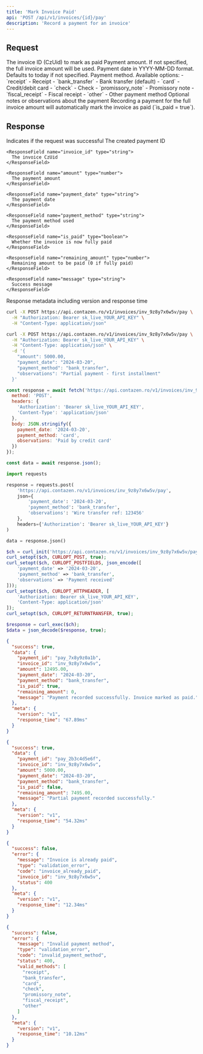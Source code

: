 ```yaml
---
title: 'Mark Invoice Paid'
api: 'POST /api/v1/invoices/{id}/pay'
description: 'Record a payment for an invoice'
---
```


## Request

<ParamField path="id" type="string" required>
  The invoice ID (CzUid) to mark as paid
</ParamField>

<ParamField body="amount" type="number">
  Payment amount. If not specified, the full invoice amount will be used.
</ParamField>

<ParamField body="payment_date" type="string">
  Payment date in YYYY-MM-DD format. Defaults to today if not specified.
</ParamField>

<ParamField body="payment_method" type="string" default="bank_transfer">
  Payment method. Available options:
  - `receipt` - Receipt
  - `bank_transfer` - Bank transfer (default)
  - `card` - Credit/debit card
  - `check` - Check
  - `promissory_note` - Promissory note
  - `fiscal_receipt` - Fiscal receipt
  - `other` - Other payment method
</ParamField>

<ParamField body="observations" type="string">
  Optional notes or observations about the payment
</ParamField>

<Note>
  Recording a payment for the full invoice amount will automatically mark the invoice as paid (`is_paid = true`).
</Note>

## Response

<ResponseField name="success" type="boolean">
  Indicates if the request was successful
</ResponseField>

<ResponseField name="data" type="object">
  <Expandable title="Properties">
    <ResponseField name="payment_id" type="string">
      The created payment ID
    </ResponseField>
    
    <ResponseField name="invoice_id" type="string">
      The invoice CzUid
    </ResponseField>
    
    <ResponseField name="amount" type="number">
      The payment amount
    </ResponseField>
    
    <ResponseField name="payment_date" type="string">
      The payment date
    </ResponseField>
    
    <ResponseField name="payment_method" type="string">
      The payment method used
    </ResponseField>
    
    <ResponseField name="is_paid" type="boolean">
      Whether the invoice is now fully paid
    </ResponseField>
    
    <ResponseField name="remaining_amount" type="number">
      Remaining amount to be paid (0 if fully paid)
    </ResponseField>
    
    <ResponseField name="message" type="string">
      Success message
    </ResponseField>
  </Expandable>
</ResponseField>

<ResponseField name="meta" type="object">
  Response metadata including version and response time
</ResponseField>

<RequestExample>

```bash cURL - Full Payment
curl -X POST https://api.contazen.ro/v1/invoices/inv_9z8y7x6w5v/pay \
  -H "Authorization: Bearer sk_live_YOUR_API_KEY" \
  -H "Content-Type: application/json"
```

```bash cURL - Partial Payment
curl -X POST https://api.contazen.ro/v1/invoices/inv_9z8y7x6w5v/pay \
  -H "Authorization: Bearer sk_live_YOUR_API_KEY" \
  -H "Content-Type: application/json" \
  -d '{
    "amount": 5000.00,
    "payment_date": "2024-03-20",
    "payment_method": "bank_transfer",
    "observations": "Partial payment - first installment"
  }'
```

```javascript Node.js
const response = await fetch('https://api.contazen.ro/v1/invoices/inv_9z8y7x6w5v/pay', {
  method: 'POST',
  headers: {
    'Authorization': 'Bearer sk_live_YOUR_API_KEY',
    'Content-Type': 'application/json'
  },
  body: JSON.stringify({
    payment_date: '2024-03-20',
    payment_method: 'card',
    observations: 'Paid by credit card'
  })
});

const data = await response.json();
```

```python Python
import requests

response = requests.post(
    'https://api.contazen.ro/v1/invoices/inv_9z8y7x6w5v/pay',
    json={
        'payment_date': '2024-03-20',
        'payment_method': 'bank_transfer',
        'observations': 'Wire transfer ref: 123456'
    },
    headers={'Authorization': 'Bearer sk_live_YOUR_API_KEY'}
)

data = response.json()
```

```php PHP
$ch = curl_init('https://api.contazen.ro/v1/invoices/inv_9z8y7x6w5v/pay');
curl_setopt($ch, CURLOPT_POST, true);
curl_setopt($ch, CURLOPT_POSTFIELDS, json_encode([
    'payment_date' => '2024-03-20',
    'payment_method' => 'bank_transfer',
    'observations' => 'Payment received'
]));
curl_setopt($ch, CURLOPT_HTTPHEADER, [
    'Authorization: Bearer sk_live_YOUR_API_KEY',
    'Content-Type: application/json'
]);
curl_setopt($ch, CURLOPT_RETURNTRANSFER, true);

$response = curl_exec($ch);
$data = json_decode($response, true);
```

</RequestExample>

<ResponseExample>

```json Success Response - Full Payment
{
  "success": true,
  "data": {
    "payment_id": "pay_7x8y9z0a1b",
    "invoice_id": "inv_9z8y7x6w5v",
    "amount": 12495.00,
    "payment_date": "2024-03-20",
    "payment_method": "bank_transfer",
    "is_paid": true,
    "remaining_amount": 0,
    "message": "Payment recorded successfully. Invoice marked as paid."
  },
  "meta": {
    "version": "v1",
    "response_time": "67.89ms"
  }
}
```

```json Success Response - Partial Payment
{
  "success": true,
  "data": {
    "payment_id": "pay_2b3c4d5e6f",
    "invoice_id": "inv_9z8y7x6w5v",
    "amount": 5000.00,
    "payment_date": "2024-03-20",
    "payment_method": "bank_transfer",
    "is_paid": false,
    "remaining_amount": 7495.00,
    "message": "Partial payment recorded successfully."
  },
  "meta": {
    "version": "v1",
    "response_time": "54.32ms"
  }
}
```

```json Error Response - Already Paid
{
  "success": false,
  "error": {
    "message": "Invoice is already paid",
    "type": "validation_error",
    "code": "invoice_already_paid",
    "invoice_id": "inv_9z8y7x6w5v",
    "status": 400
  },
  "meta": {
    "version": "v1",
    "response_time": "12.34ms"
  }
}
```

```json Error Response - Invalid Payment Method
{
  "success": false,
  "error": {
    "message": "Invalid payment method",
    "type": "validation_error",
    "code": "invalid_payment_method",
    "status": 400,
    "valid_methods": [
      "receipt",
      "bank_transfer",
      "card",
      "check",
      "promissory_note",
      "fiscal_receipt",
      "other"
    ]
  },
  "meta": {
    "version": "v1",
    "response_time": "10.12ms"
  }
}
```

</ResponseExample>